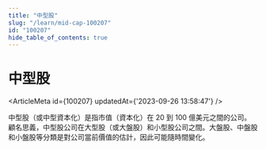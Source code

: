 ```yaml
---
title: "中型股"
slug: "/learn/mid-cap-100207"
id: "100207"
hide_table_of_contents: true
---
```



# 中型股

<ArticleMeta id={100207} updatedAt={'2023-09-26 13:58:47'} />
<div className='border-solid border-b border-t-0 my-4 border-[var(--ifm-color-gray-300)]' />

中型股（或中型資本化）是指市值（資本化）在 20 到 100 億美元之間的公司。顧名思義，中型股公司在大型股（或大盤股）和小型股公司之間。大盤股、中盤股和小盤股等分類是對公司當前價值的估計，因此可能隨時間變化。
